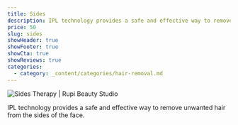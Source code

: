 ```yaml
---
title: Sides
description: IPL technology provides a safe and effective way to remove unwanted hair from the sides of the face.
price: 50
slug: sides
showHeader: true
showFooter: true
showCta: true
showReviews: true
categories:
  - category: _content/categories/hair-removal.md
---
```


![Sides Therapy | Rupi Beauty Studio](/uploads/services/ipl-therapy.webp 'Sides Therapy  | Rupi Beauty Studio')

IPL technology provides a safe and effective way to remove unwanted hair from the sides of the face.
